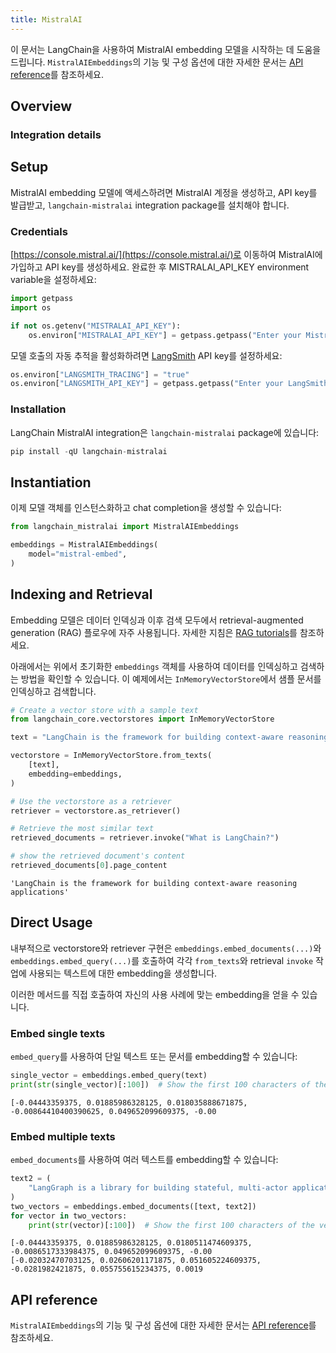 ```yaml
---
title: MistralAI
---
```


이 문서는 LangChain을 사용하여 MistralAI embedding 모델을 시작하는 데 도움을 드립니다. `MistralAIEmbeddings`의 기능 및 구성 옵션에 대한 자세한 문서는 [API reference](https://python.langchain.com/api_reference/mistralai/embeddings/langchain_mistralai.embeddings.MistralAIEmbeddings.html)를 참조하세요.

## Overview

### Integration details

<ItemTable category="text_embedding" item="MistralAI" />

## Setup

MistralAI embedding 모델에 액세스하려면 MistralAI 계정을 생성하고, API key를 발급받고, `langchain-mistralai` integration package를 설치해야 합니다.

### Credentials

[https://console.mistral.ai/](https://console.mistral.ai/)로 이동하여 MistralAI에 가입하고 API key를 생성하세요. 완료한 후 MISTRALAI_API_KEY environment variable을 설정하세요:

```python
import getpass
import os

if not os.getenv("MISTRALAI_API_KEY"):
    os.environ["MISTRALAI_API_KEY"] = getpass.getpass("Enter your MistralAI API key: ")
```

모델 호출의 자동 추적을 활성화하려면 [LangSmith](https://docs.smith.langchain.com/) API key를 설정하세요:

```python
os.environ["LANGSMITH_TRACING"] = "true"
os.environ["LANGSMITH_API_KEY"] = getpass.getpass("Enter your LangSmith API key: ")
```

### Installation

LangChain MistralAI integration은 `langchain-mistralai` package에 있습니다:

```python
pip install -qU langchain-mistralai
```

## Instantiation

이제 모델 객체를 인스턴스화하고 chat completion을 생성할 수 있습니다:

```python
from langchain_mistralai import MistralAIEmbeddings

embeddings = MistralAIEmbeddings(
    model="mistral-embed",
)
```

## Indexing and Retrieval

Embedding 모델은 데이터 인덱싱과 이후 검색 모두에서 retrieval-augmented generation (RAG) 플로우에 자주 사용됩니다. 자세한 지침은 [RAG tutorials](/oss/langchain/rag)를 참조하세요.

아래에서는 위에서 초기화한 `embeddings` 객체를 사용하여 데이터를 인덱싱하고 검색하는 방법을 확인할 수 있습니다. 이 예제에서는 `InMemoryVectorStore`에서 샘플 문서를 인덱싱하고 검색합니다.

```python
# Create a vector store with a sample text
from langchain_core.vectorstores import InMemoryVectorStore

text = "LangChain is the framework for building context-aware reasoning applications"

vectorstore = InMemoryVectorStore.from_texts(
    [text],
    embedding=embeddings,
)

# Use the vectorstore as a retriever
retriever = vectorstore.as_retriever()

# Retrieve the most similar text
retrieved_documents = retriever.invoke("What is LangChain?")

# show the retrieved document's content
retrieved_documents[0].page_content
```

```output
'LangChain is the framework for building context-aware reasoning applications'
```

## Direct Usage

내부적으로 vectorstore와 retriever 구현은 `embeddings.embed_documents(...)`와 `embeddings.embed_query(...)`를 호출하여 각각 `from_texts`와 retrieval `invoke` 작업에 사용되는 텍스트에 대한 embedding을 생성합니다.

이러한 메서드를 직접 호출하여 자신의 사용 사례에 맞는 embedding을 얻을 수 있습니다.

### Embed single texts

`embed_query`를 사용하여 단일 텍스트 또는 문서를 embedding할 수 있습니다:

```python
single_vector = embeddings.embed_query(text)
print(str(single_vector)[:100])  # Show the first 100 characters of the vector
```

```output
[-0.04443359375, 0.01885986328125, 0.018035888671875, -0.00864410400390625, 0.049652099609375, -0.00
```

### Embed multiple texts

`embed_documents`를 사용하여 여러 텍스트를 embedding할 수 있습니다:

```python
text2 = (
    "LangGraph is a library for building stateful, multi-actor applications with LLMs"
)
two_vectors = embeddings.embed_documents([text, text2])
for vector in two_vectors:
    print(str(vector)[:100])  # Show the first 100 characters of the vector
```

```output
[-0.04443359375, 0.01885986328125, 0.0180511474609375, -0.0086517333984375, 0.049652099609375, -0.00
[-0.02032470703125, 0.02606201171875, 0.051605224609375, -0.0281982421875, 0.055755615234375, 0.0019
```

## API reference

`MistralAIEmbeddings`의 기능 및 구성 옵션에 대한 자세한 문서는 [API reference](https://python.langchain.com/api_reference/mistralai/embeddings/langchain_mistralai.embeddings.MistralAIEmbeddings.html)를 참조하세요.